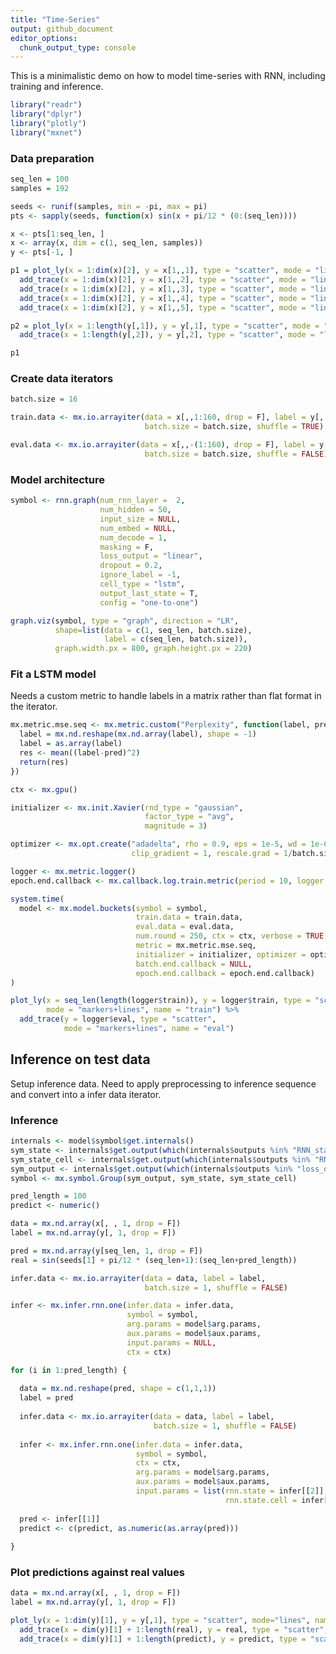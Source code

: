 ```yaml
---
title: "Time-Series"
output: github_document
editor_options: 
  chunk_output_type: console
---
```


This is a minimalistic demo on how to model time-series with RNN, including training and inference. 

```r
library("readr")
library("dplyr")
library("plotly")
library("mxnet")
```

### Data preparation

```r
seq_len = 100
samples = 192

seeds <- runif(samples, min = -pi, max = pi)
pts <- sapply(seeds, function(x) sin(x + pi/12 * (0:(seq_len))))

x <- pts[1:seq_len, ]
x <- array(x, dim = c(1, seq_len, samples))
y <- pts[-1, ]

p1 = plot_ly(x = 1:dim(x)[2], y = x[1,,1], type = "scatter", mode = "lines") %>% 
  add_trace(x = 1:dim(x)[2], y = x[1,,2], type = "scatter", mode = "lines") %>% 
  add_trace(x = 1:dim(x)[2], y = x[1,,3], type = "scatter", mode = "lines") %>% 
  add_trace(x = 1:dim(x)[2], y = x[1,,4], type = "scatter", mode = "lines") %>% 
  add_trace(x = 1:dim(x)[2], y = x[1,,5], type = "scatter", mode = "lines")

p2 = plot_ly(x = 1:length(y[,1]), y = y[,1], type = "scatter", mode = "lines") %>%
  add_trace(x = 1:length(y[,2]), y = y[,2], type = "scatter", mode = "lines")

p1
```

### Create data iterators

```r
batch.size = 16

train.data <- mx.io.arrayiter(data = x[,,1:160, drop = F], label = y[, 1:160], 
                              batch.size = batch.size, shuffle = TRUE)

eval.data <- mx.io.arrayiter(data = x[,,-(1:160), drop = F], label = y[, -(1:160)], 
                              batch.size = batch.size, shuffle = FALSE)
```


### Model architecture

```r
symbol <- rnn.graph(num_rnn_layer =  2, 
                    num_hidden = 50,
                    input_size = NULL,
                    num_embed = NULL, 
                    num_decode = 1,
                    masking = F, 
                    loss_output = "linear",
                    dropout = 0.2, 
                    ignore_label = -1,
                    cell_type = "lstm",
                    output_last_state = T,
                    config = "one-to-one")

graph.viz(symbol, type = "graph", direction = "LR", 
          shape=list(data = c(1, seq_len, batch.size), 
                     label = c(seq_len, batch.size)),
          graph.width.px = 800, graph.height.px = 220)
```


### Fit a LSTM model

Needs a custom metric to handle labels in a matrix rather than flat format in the iterator. 

```r
mx.metric.mse.seq <- mx.metric.custom("Perplexity", function(label, pred) {
  label = mx.nd.reshape(mx.nd.array(label), shape = -1)
  label = as.array(label)
  res <- mean((label-pred)^2)
  return(res)
})
```


```r
ctx <- mx.gpu()

initializer <- mx.init.Xavier(rnd_type = "gaussian", 
                              factor_type = "avg", 
                              magnitude = 3)

optimizer <- mx.opt.create("adadelta", rho = 0.9, eps = 1e-5, wd = 1e-6,
                           clip_gradient = 1, rescale.grad = 1/batch.size)

logger <- mx.metric.logger()
epoch.end.callback <- mx.callback.log.train.metric(period = 10, logger = logger)

system.time(
  model <- mx.model.buckets(symbol = symbol,
                            train.data = train.data, 
                            eval.data = eval.data, 
                            num.round = 250, ctx = ctx, verbose = TRUE,
                            metric = mx.metric.mse.seq, 
                            initializer = initializer, optimizer = optimizer, 
                            batch.end.callback = NULL, 
                            epoch.end.callback = epoch.end.callback)
)

plot_ly(x = seq_len(length(logger$train)), y = logger$train, type = "scatter", 
        mode = "markers+lines", name = "train") %>% 
  add_trace(y = logger$eval, type = "scatter", 
            mode = "markers+lines", name = "eval")
```


## Inference on test data

Setup inference data. Need to apply preprocessing to inference sequence and convert into a infer data iterator. 

### Inference

```r
internals <- model$symbol$get.internals()
sym_state <- internals$get.output(which(internals$outputs %in% "RNN_state"))
sym_state_cell <- internals$get.output(which(internals$outputs %in% "RNN_state_cell"))
sym_output <- internals$get.output(which(internals$outputs %in% "loss_output"))
symbol <- mx.symbol.Group(sym_output, sym_state, sym_state_cell)

pred_length = 100
predict <- numeric()

data = mx.nd.array(x[, , 1, drop = F])
label = mx.nd.array(y[, 1, drop = F])

pred = mx.nd.array(y[seq_len, 1, drop = F])
real = sin(seeds[1] + pi/12 * (seq_len+1):(seq_len+pred_length))

infer.data <- mx.io.arrayiter(data = data, label = label, 
                              batch.size = 1, shuffle = FALSE)

infer <- mx.infer.rnn.one(infer.data = infer.data, 
                          symbol = symbol,
                          arg.params = model$arg.params, 
                          aux.params = model$aux.params, 
                          input.params = NULL,
                          ctx = ctx)

for (i in 1:pred_length) {
  
  data = mx.nd.reshape(pred, shape = c(1,1,1))
  label = pred
  
  infer.data <- mx.io.arrayiter(data = data, label = label,  
                                batch.size = 1, shuffle = FALSE)
  
  infer <- mx.infer.rnn.one(infer.data = infer.data, 
                            symbol = symbol,
                            ctx = ctx,
                            arg.params = model$arg.params,
                            aux.params = model$aux.params,
                            input.params = list(rnn.state = infer[[2]], 
                                                rnn.state.cell = infer[[3]]))
  
  pred <- infer[[1]]
  predict <- c(predict, as.numeric(as.array(pred)))
  
}
```

### Plot predictions against real values

```r
data = mx.nd.array(x[, , 1, drop = F])
label = mx.nd.array(y[, 1, drop = F])

plot_ly(x = 1:dim(y)[1], y = y[,1], type = "scatter", mode="lines", name = "hist") %>% 
  add_trace(x = dim(y)[1] + 1:length(real), y = real, type = "scatter", mode="lines", name = "real") %>% 
  add_trace(x = dim(y)[1] + 1:length(predict), y = predict, type = "scatter", mode="lines", name = "pred")
```

